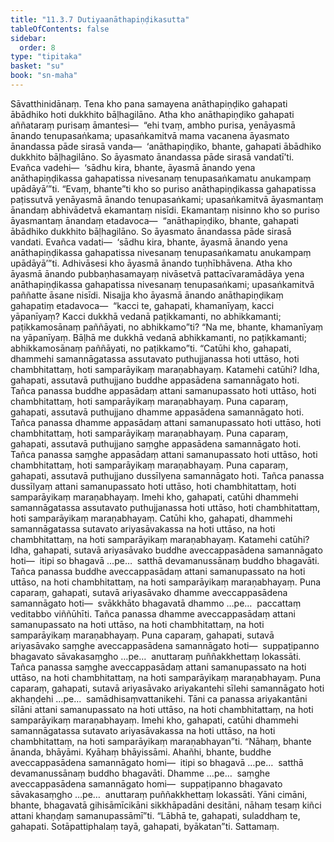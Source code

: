 ```yaml
---
title: "11.3.7 Dutiyaanāthapiṇḍikasutta"
tableOfContents: false
sidebar:
  order: 8
type: "tipitaka"
basket: "su"
book: "sn-maha"
---
```



<DynamicBreadcrumb />

<Division number="1023" book="sn-maha">

<Paragraph number="1967" book="sn-maha">
Sāvatthinidānaṃ. Tena kho pana samayena anāthapiṇḍiko gahapati ābādhiko hoti dukkhito bāḷhagilāno. Atha kho anāthapiṇḍiko gahapati aññataraṃ purisaṃ āmantesi—  “ehi tvaṃ, ambho purisa, yenāyasmā ānando tenupasaṅkama; upasaṅkamitvā mama vacanena āyasmato ānandassa pāde sirasā vanda—  ‘anāthapiṇḍiko, bhante, gahapati ābādhiko dukkhito bāḷhagilāno. So āyasmato ānandassa pāde sirasā vandatī’ti. Evañca vadehi—  ‘sādhu kira, bhante, āyasmā ānando yena anāthapiṇḍikassa gahapatissa nivesanaṃ tenupasaṅkamatu anukampaṃ upādāyā’”ti.
</Paragraph>

<Paragraph number="1968" book="sn-maha">
“Evaṃ, bhante”ti kho so puriso anāthapiṇḍikassa gahapatissa paṭissutvā yenāyasmā ānando tenupasaṅkami; upasaṅkamitvā āyasmantaṃ ānandaṃ abhivādetvā ekamantaṃ nisīdi. Ekamantaṃ nisinno kho so puriso āyasmantaṃ ānandaṃ etadavoca—  “anāthapiṇḍiko, bhante, gahapati ābādhiko dukkhito bāḷhagilāno. So āyasmato ānandassa pāde sirasā vandati. Evañca vadati—  ‘sādhu kira, bhante, āyasmā ānando yena anāthapiṇḍikassa gahapatissa nivesanaṃ tenupasaṅkamatu anukampaṃ upādāyā’”ti. Adhivāsesi kho āyasmā ānando tuṇhībhāvena.
</Paragraph>

<Paragraph number="1969" book="sn-maha">
Atha kho āyasmā ānando pubbaṇhasamayaṃ nivāsetvā pattacīvaramādāya yena anāthapiṇḍikassa gahapatissa nivesanaṃ tenupasaṅkami; upasaṅkamitvā paññatte āsane nisīdi. Nisajja kho āyasmā ānando anāthapiṇḍikaṃ gahapatiṃ etadavoca—  “kacci te, gahapati, khamanīyaṃ, kacci yāpanīyaṃ? Kacci dukkhā vedanā paṭikkamanti, no abhikkamanti; paṭikkamosānaṃ paññāyati, no abhikkamo”ti? “Na me, bhante, khamanīyaṃ na yāpanīyaṃ. Bāḷhā me dukkhā vedanā abhikkamanti, no paṭikkamanti; abhikkamosānaṃ paññāyati, no paṭikkamo”ti.
</Paragraph>

<Paragraph number="1970" book="sn-maha">
“Catūhi kho, gahapati, dhammehi samannāgatassa assutavato puthujjanassa hoti uttāso, hoti chambhitattaṃ, hoti samparāyikaṃ maraṇabhayaṃ. Katamehi catūhi? Idha, gahapati, assutavā puthujjano buddhe appasādena samannāgato hoti. Tañca panassa buddhe appasādaṃ attani samanupassato hoti uttāso, hoti chambhitattaṃ, hoti samparāyikaṃ maraṇabhayaṃ.
</Paragraph>

<Paragraph number="1971" book="sn-maha">
Puna caparaṃ, gahapati, assutavā puthujjano dhamme appasādena samannāgato hoti. Tañca panassa dhamme appasādaṃ attani samanupassato hoti uttāso, hoti chambhitattaṃ, hoti samparāyikaṃ maraṇabhayaṃ.
</Paragraph>

<Paragraph number="1972" book="sn-maha">
Puna caparaṃ, gahapati, assutavā puthujjano saṃghe appasādena samannāgato hoti. Tañca panassa saṃghe appasādaṃ attani samanupassato hoti uttāso, hoti chambhitattaṃ, hoti samparāyikaṃ maraṇabhayaṃ.
</Paragraph>

<Paragraph number="1973" book="sn-maha">
Puna caparaṃ, gahapati, assutavā puthujjano dussīlyena samannāgato hoti. Tañca panassa dussīlyaṃ attani samanupassato hoti uttāso, hoti chambhitattaṃ, hoti samparāyikaṃ maraṇabhayaṃ. Imehi kho, gahapati, catūhi dhammehi samannāgatassa assutavato puthujjanassa hoti uttāso, hoti chambhitattaṃ, hoti samparāyikaṃ maraṇabhayaṃ.
</Paragraph>

<Paragraph number="1974" book="sn-maha">
Catūhi kho, gahapati, dhammehi samannāgatassa sutavato ariyasāvakassa na hoti uttāso, na hoti chambhitattaṃ, na hoti samparāyikaṃ maraṇabhayaṃ. Katamehi catūhi? Idha, gahapati, sutavā ariyasāvako buddhe aveccappasādena samannāgato hoti—  itipi so bhagavā …pe…  satthā devamanussānaṃ buddho bhagavāti. Tañca panassa buddhe aveccappasādaṃ attani samanupassato na hoti uttāso, na hoti chambhitattaṃ, na hoti samparāyikaṃ maraṇabhayaṃ.
</Paragraph>

<Paragraph number="1975" book="sn-maha">
Puna caparaṃ, gahapati, sutavā ariyasāvako dhamme aveccappasādena samannāgato hoti—  svākkhāto bhagavatā dhammo …pe…  paccattaṃ veditabbo viññūhīti. Tañca panassa dhamme aveccappasādaṃ attani samanupassato na hoti uttāso, na hoti chambhitattaṃ, na hoti samparāyikaṃ maraṇabhayaṃ.
</Paragraph>

<Paragraph number="1976" book="sn-maha">
Puna caparaṃ, gahapati, sutavā ariyasāvako saṃghe aveccappasādena samannāgato hoti—  suppaṭipanno bhagavato sāvakasaṃgho …pe…  anuttaraṃ puññakkhettaṃ lokassāti. Tañca panassa saṃghe aveccappasādaṃ attani samanupassato na hoti uttāso, na hoti chambhitattaṃ, na hoti samparāyikaṃ maraṇabhayaṃ.
</Paragraph>

<Paragraph number="1977" book="sn-maha">
Puna caparaṃ, gahapati, sutavā ariyasāvako ariyakantehi sīlehi samannāgato hoti akhaṇḍehi …pe…  samādhisaṃvattanikehi. Tāni ca panassa ariyakantāni sīlāni attani samanupassato na hoti uttāso, na hoti chambhitattaṃ, na hoti samparāyikaṃ maraṇabhayaṃ. Imehi kho, gahapati, catūhi dhammehi samannāgatassa sutavato ariyasāvakassa na hoti uttāso, na hoti chambhitattaṃ, na hoti samparāyikaṃ maraṇabhayan”ti.
</Paragraph>

<Paragraph number="1978" book="sn-maha">
“Nāhaṃ, bhante ānanda, bhāyāmi. Kyāhaṃ bhāyissāmi. Ahañhi, bhante, buddhe aveccappasādena samannāgato homi—  itipi so bhagavā …pe…  satthā devamanussānaṃ buddho bhagavāti. Dhamme …pe…  saṃghe aveccappasādena samannāgato homi—  suppaṭipanno bhagavato sāvakasaṃgho …pe…  anuttaraṃ puññakkhettaṃ lokassāti. Yāni cimāni, bhante, bhagavatā gihisāmīcikāni sikkhāpadāni desitāni, nāhaṃ tesaṃ kiñci attani khaṇḍaṃ samanupassāmī”ti. “Lābhā te, gahapati, suladdhaṃ te, gahapati. Sotāpattiphalaṃ tayā, gahapati, byākatan”ti.

</Paragraph>
</Division>

<Paragraph number="1979" type="center" book="sn-maha">
Sattamaṃ.
</Paragraph>